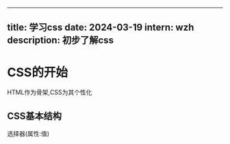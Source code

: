 
---
title: 学习css
date: 2024-03-19
intern: wzh
description: 初步了解css
---

# CSS的开始
HTML作为骨架,CSS为其个性化
<br/>
## CSS基本结构
选择器(属性:值)
